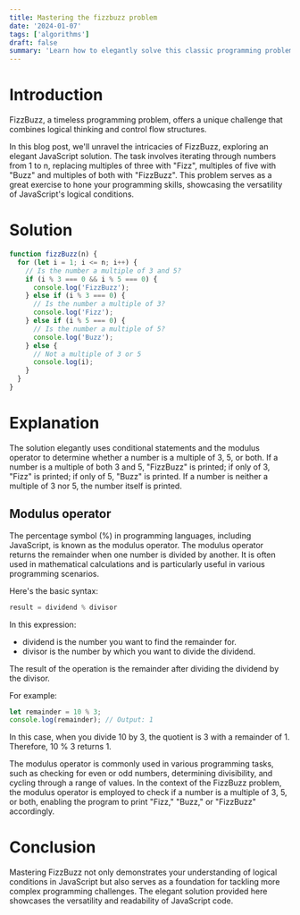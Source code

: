 ```yaml
---
title: Mastering the fizzbuzz problem
date: '2024-01-07'
tags: ['algorithms']
draft: false
summary: 'Learn how to elegantly solve this classic programming problem using JavaScript. Explore the logical conditions that replace multiples of three with "Fizz", multiples of five with "Buzz" and both with "FizzBuzz".'
---
```


# Introduction

FizzBuzz, a timeless programming problem, offers a unique challenge that combines logical thinking and control flow structures. 

In this blog post, we'll unravel the intricacies of FizzBuzz, exploring an elegant JavaScript solution. The task involves iterating through numbers from 1 to n, replacing multiples of three with "Fizz", multiples of five with "Buzz" and multiples of both with "FizzBuzz". This problem serves as a great exercise to hone your programming skills, showcasing the versatility of JavaScript's logical conditions.

# Solution


```javascript
function fizzBuzz(n) {
  for (let i = 1; i <= n; i++) {
    // Is the number a multiple of 3 and 5?
    if (i % 3 === 0 && i % 5 === 0) {
      console.log('FizzBuzz');
    } else if (i % 3 === 0) {
      // Is the number a multiple of 3?
      console.log('Fizz');
    } else if (i % 5 === 0) {
      // Is the number a multiple of 5?
      console.log('Buzz');
    } else {
      // Not a multiple of 3 or 5
      console.log(i);
    }
  }
}
```

# Explanation

The solution elegantly uses conditional statements and the modulus operator to determine whether a number is a multiple of 3, 5, or both. If a number is a multiple of both 3 and 5, "FizzBuzz" is printed; if only of 3, "Fizz" is printed; if only of 5, "Buzz" is printed. If a number is neither a multiple of 3 nor 5, the number itself is printed.

## Modulus operator

The percentage symbol (%) in programming languages, including JavaScript, is known as the modulus operator. The modulus operator returns the remainder when one number is divided by another. It is often used in mathematical calculations and is particularly useful in various programming scenarios.

Here's the basic syntax:

```javascript
result = dividend % divisor
```

In this expression:
- dividend is the number you want to find the remainder for.
- divisor is the number by which you want to divide the dividend.

The result of the operation is the remainder after dividing the dividend by the divisor.

For example:

```javascript
let remainder = 10 % 3;
console.log(remainder); // Output: 1
```

In this case, when you divide 10 by 3, the quotient is 3 with a remainder of 1. Therefore, 10 % 3 returns 1.

The modulus operator is commonly used in various programming tasks, such as checking for even or odd numbers, determining divisibility, and cycling through a range of values. In the context of the FizzBuzz problem, the modulus operator is employed to check if a number is a multiple of 3, 5, or both, enabling the program to print "Fizz," "Buzz," or "FizzBuzz" accordingly.

# Conclusion

Mastering FizzBuzz not only demonstrates your understanding of logical conditions in JavaScript but also serves as a foundation for tackling more complex programming challenges. The elegant solution provided here showcases the versatility and readability of JavaScript code.